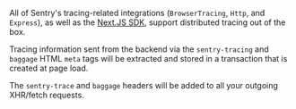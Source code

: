 All of Sentry's tracing-related integrations (`BrowserTracing`, `Http`, and `Express`), as well as the [Next.JS SDK](/platforms/javascript/guides/nextjs/), support distributed tracing out of the box.

Tracing information sent from the backend via the `sentry-tracing` and `baggage` HTML `meta` tags will be extracted and stored in a transaction that is created at page load.

The `sentry-trace` and `baggage` headers will be added to all your outgoing XHR/fetch requests.

<PlatformContent includePath="distributed-tracing/instrumentation/automatic-instrumentation/configuration/" />

<PlatformContent includePath="distributed-tracing/instrumentation/automatic-instrumentation/verification/" />

<br />
